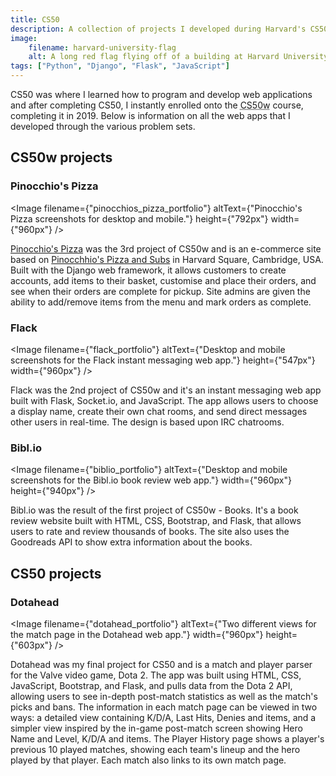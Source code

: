 ```yaml
---
title: CS50
description: A collection of projects I developed during Harvard's CS50 course.
image:
    filename: harvard-university-flag
    alt: A long red flag flying off of a building at Harvard University. The flag reads Harvard University graduate school of arts and sciences.
tags: ["Python", "Django", "Flask", "JavaScript"]
---
```


CS50 was where I learned how to program and develop web applications and after completing CS50, I instantly enrolled onto the <abbr title="CS50's Web Programming with Python and JavaScript course">CS50w</abbr> course, completing it in 2019. Below is information on all the web apps that I developed through the various problem sets.

## CS50w projects
### Pinocchio's Pizza
<Image filename={"pinocchios_pizza_portfolio"} altText={"Pinocchio's Pizza screenshots for desktop and mobile."} height={"792px"} width={"960px"} />

<a href="http://arkkenarch.pythonanywhere.com/">Pinocchio's Pizza</a> was the 3rd project of CS50w and is an e-commerce site based on <a href="https://www.pinocchiospizza.net/">Pinocchhio's Pizza and Subs</a> in Harvard Square, Cambridge, USA.
Built with the Django web framework, it allows customers to create accounts, add items to their basket, customise and place their orders, and see when their orders are complete for pickup.
Site admins are given the ability to add/remove items from the menu and mark orders as complete.

### Flack

<Image filename={"flack_portfolio"} altText={"Desktop and mobile screenshots for the Flack instant messaging web app."} height={"547px"} width={"960px"} />

Flack was the 2nd project of CS50w and it's an instant messaging web app built with Flask, Socket.io, and JavaScript. The app allows users to choose a display name, create their own chat rooms, and send direct messages other users in real-time. The design is based upon IRC chatrooms.

### Bibl.io
<Image filename={"biblio_portfolio"} altText={"Desktop and mobile screenshots for the Bibl.io book review web app."} width={"960px"} height={"940px"} />

Bibl.io was the result of the first project of CS50w - Books. It's a book review website built with HTML, CSS, Bootstrap, and Flask, that allows users to rate and review thousands of books. The site also uses the Goodreads API to show extra information about the books.

## CS50 projects
### Dotahead

<Image filename={"dotahead_portfolio"} altText={"Two different views for the match page in the Dotahead web app."} width={"960px"} height={"603px"} />

Dotahead was my final project for CS50 and is a match and player parser for the Valve video game, Dota 2.
The app was built using HTML, CSS, JavaScript, Bootstrap, and Flask, and pulls data from the Dota 2 API, allowing users to see in-depth post-match statistics as well as the match's picks and bans.
The information in each match page can be viewed in two ways: a detailed view containing K/D/A, Last Hits, Denies and items, and a simpler view inspired by the in-game post-match screen showing Hero Name and Level, K/D/A and items.
The Player History page shows a player's previous 10 played matches, showing each team's lineup and the hero played by that player. Each match also links to its own match page.
